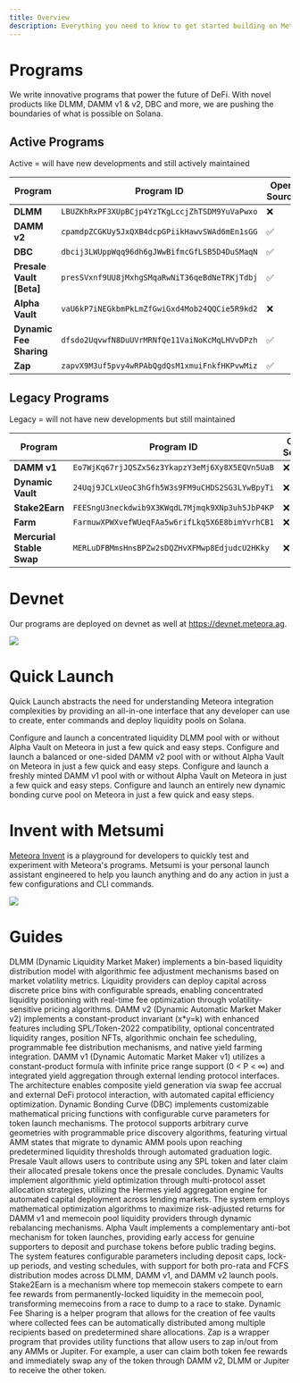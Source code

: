 ```yaml
---
title: Overview
description: Everything you need to know to get started building on Meteora
---
```


# Programs

We write innovative programs that power the future of DeFi. With novel products like DLMM, DAMM v1 & v2, DBC and more, we are pushing the boundaries of what is possible on Solana.

## Active Programs

<span className="text-green-500 dark:text-green-400 font-medium">Active</span>
<span className="ml-2 text-gray-800 dark:text-gray-200">= will have new developments and still actively maintained</span>

<div className="mb-6">
  <div className="overflow-x-auto mt-2">
    <table className="w-full border-collapse">
      <thead>
        <tr className="border-b border-gray-300 dark:border-gray-600">
          <th className="text-left py-3 px-4 font-semibold text-gray-900 dark:text-gray-100">Program</th>
          <th className="text-left py-3 px-4 font-semibold text-gray-900 dark:text-gray-100">Program ID</th>
          <th className="text-left py-3 px-4 font-semibold text-gray-900 dark:text-gray-100">Open Source</th>
        </tr>
      </thead>
      <tbody>
        <tr className="border-b border-gray-200 dark:border-gray-700 hover:bg-gray-50 dark:hover:bg-gray-800">
          <td className="py-3 px-4"><strong className="text-gray-900 dark:text-gray-100">DLMM</strong></td>
          <td className="py-3 px-4"><code className="bg-gray-100 dark:bg-gray-800 px-2 py-1 rounded text-sm font-mono">LBUZKhRxPF3XUpBCjp4YzTKgLccjZhTSDM9YuVaPwxo</code></td>
          <td className="py-3 px-4 text-center">❌</td>
        </tr>
        <tr className="border-b border-gray-200 dark:border-gray-700 hover:bg-gray-50 dark:hover:bg-gray-800">
          <td className="py-3 px-4"><strong className="text-gray-900 dark:text-gray-100">DAMM v2</strong></td>
          <td className="py-3 px-4"><code className="bg-gray-100 dark:bg-gray-800 px-2 py-1 rounded text-sm font-mono">cpamdpZCGKUy5JxQXB4dcpGPiikHawvSWAd6mEn1sGG</code></td>
          <td className="py-3 px-4 text-center">✅</td>
        </tr>
        <tr className="border-b border-gray-200 dark:border-gray-700 hover:bg-gray-50 dark:hover:bg-gray-800">
          <td className="py-3 px-4"><strong className="text-gray-900 dark:text-gray-100">DBC</strong></td>
          <td className="py-3 px-4"><code className="bg-gray-100 dark:bg-gray-800 px-2 py-1 rounded text-sm font-mono">dbcij3LWUppWqq96dh6gJWwBifmcGfLSB5D4DuSMaqN</code></td>
          <td className="py-3 px-4 text-center">✅</td>
        </tr>
        <tr className="hover:bg-gray-50 dark:hover:bg-gray-800">
          <td className="py-3 px-4"><strong className="text-gray-900 dark:text-gray-100">Presale Vault [Beta]</strong></td>
          <td className="py-3 px-4"><code className="bg-gray-100 dark:bg-gray-800 px-2 py-1 rounded text-sm font-mono">presSVxnf9UU8jMxhgSMqaRwNiT36qeBdNeTRKjTdbj</code></td>
          <td className="py-3 px-4 text-center">✅</td>
        </tr>
        <tr className="border-b border-gray-200 dark:border-gray-700 hover:bg-gray-50 dark:hover:bg-gray-800">
          <td className="py-3 px-4"><strong className="text-gray-900 dark:text-gray-100">Alpha Vault</strong></td>
          <td className="py-3 px-4"><code className="bg-gray-100 dark:bg-gray-800 px-2 py-1 rounded text-sm font-mono">vaU6kP7iNEGkbmPkLmZfGwiGxd4Mob24QQCie5R9kd2</code></td>
          <td className="py-3 px-4 text-center">❌</td>
        </tr>
        <tr className="border-b border-gray-200 dark:border-gray-700 hover:bg-gray-50 dark:hover:bg-gray-800">
          <td className="py-3 px-4"><strong className="text-gray-900 dark:text-gray-100">Dynamic Fee Sharing</strong></td>
          <td className="py-3 px-4"><code className="bg-gray-100 dark:bg-gray-800 px-2 py-1 rounded text-sm font-mono">dfsdo2UqvwfN8DuUVrMRNfQe11VaiNoKcMqLHVvDPzh</code></td>
          <td className="py-3 px-4 text-center">✅</td>
        </tr>
        <tr className="hover:bg-gray-50 dark:hover:bg-gray-800">
          <td className="py-3 px-4"><strong className="text-gray-900 dark:text-gray-100">Zap</strong></td>
          <td className="py-3 px-4"><code className="bg-gray-100 dark:bg-gray-800 px-2 py-1 rounded text-sm font-mono">zapvX9M3uf5pvy4wRPAbQgdQsM1xmuiFnkfHKPvwMiz</code></td>
          <td className="py-3 px-4 text-center">✅</td>
        </tr>
      </tbody>
    </table>
  </div>
</div>

## Legacy Programs

<span className="text-amber-600 dark:text-amber-400 font-medium">Legacy</span>
<span className="ml-2 text-gray-800 dark:text-gray-200">= will not have new developments but still maintained</span>

<div className="mb-6">
  <div className="overflow-x-auto mt-2">
    <table className="w-full border-collapse">
      <thead>
        <tr className="border-b border-gray-300 dark:border-gray-600">
          <th className="text-left py-3 px-4 font-semibold text-gray-900 dark:text-gray-100">Program</th>
          <th className="text-left py-3 px-4 font-semibold text-gray-900 dark:text-gray-100">Program ID</th>
          <th className="text-left py-3 px-4 font-semibold text-gray-900 dark:text-gray-100">Open Source</th>
        </tr>
      </thead>
      <tbody>
        <tr className="border-b border-gray-200 dark:border-gray-700 hover:bg-gray-50 dark:hover:bg-gray-800">
          <td className="py-3 px-4"><strong className="text-gray-900 dark:text-gray-100">DAMM v1</strong></td>
          <td className="py-3 px-4"><code className="bg-gray-100 dark:bg-gray-800 px-2 py-1 rounded text-sm font-mono">Eo7WjKq67rjJQSZxS6z3YkapzY3eMj6Xy8X5EQVn5UaB</code></td>
          <td className="py-3 px-4 text-center">❌</td>
        </tr>
        <tr className="border-b border-gray-200 dark:border-gray-700 hover:bg-gray-50 dark:hover:bg-gray-800">
          <td className="py-3 px-4"><strong className="text-gray-900 dark:text-gray-100">Dynamic Vault</strong></td>
          <td className="py-3 px-4"><code className="bg-gray-100 dark:bg-gray-800 px-2 py-1 rounded text-sm font-mono">24Uqj9JCLxUeoC3hGfh5W3s9FM9uCHDS2SG3LYwBpyTi</code></td>
          <td className="py-3 px-4 text-center">❌</td>
        </tr>
        <tr className="border-b border-gray-200 dark:border-gray-700 hover:bg-gray-50 dark:hover:bg-gray-800">
          <td className="py-3 px-4"><strong className="text-gray-900 dark:text-gray-100">Stake2Earn</strong></td>
          <td className="py-3 px-4"><code className="bg-gray-100 dark:bg-gray-800 px-2 py-1 rounded text-sm font-mono">FEESngU3neckdwib9X3KWqdL7Mjmqk9XNp3uh5JbP4KP</code></td>
          <td className="py-3 px-4 text-center">❌</td>
        </tr>
        <tr className="border-b border-gray-200 dark:border-gray-700 hover:bg-gray-50 dark:hover:bg-gray-800">
          <td className="py-3 px-4"><strong className="text-gray-900 dark:text-gray-100">Farm</strong></td>
          <td className="py-3 px-4"><code className="bg-gray-100 dark:bg-gray-800 px-2 py-1 rounded text-sm font-mono">FarmuwXPWXvefWUeqFAa5w6rifLkq5X6E8bimYvrhCB1</code></td>
          <td className="py-3 px-4 text-center">❌</td>
        </tr>
        <tr className="border-b border-gray-200 dark:border-gray-700 hover:bg-gray-50 dark:hover:bg-gray-800">
          <td className="py-3 px-4"><strong className="text-gray-900 dark:text-gray-100">Mercurial Stable Swap</strong></td>
          <td className="py-3 px-4"><code className="bg-gray-100 dark:bg-gray-800 px-2 py-1 rounded text-sm font-mono">MERLuDFBMmsHnsBPZw2sDQZHvXFMwp8EdjudcU2HKky</code></td>
          <td className="py-3 px-4 text-center">❌</td>
        </tr>
      </tbody>
    </table>
  </div>
</div>


# Devnet

Our programs are deployed on devnet as well at https://devnet.meteora.ag.

<Frame>
  <img src="/images/developer-guide/devnet-meteora.webp" />
</Frame>

# Quick Launch

Quick Launch abstracts the need for understanding Meteora integration complexities by providing an all-in-one interface that any developer can use to create, enter commands and deploy liquidity pools on Solana.

<CardGroup cols={2}>
  <Card title="DLMM" icon="meteor" iconType="solid" href="/developer-guide/quick-launch/dlmm-launch-pool">
    Configure and launch a concentrated liquidity DLMM pool with or without Alpha Vault on Meteora in just a few quick and easy steps.
  </Card>
  <Card title="DAMM v2" icon="comet" iconType="solid" href="/developer-guide/quick-launch/damm-v2-launch-pool">
    Configure and launch a balanced or one-sided DAMM v2 pool with or without Alpha Vault on Meteora in just a few quick and easy steps.
  </Card>
  <Card title="DAMM v1" icon="star-shooting" iconType="solid" href="/developer-guide/quick-launch/damm-v1-launch-pool">
    Configure and launch a freshly minted DAMM v1 pool with or without Alpha Vault on Meteora in just a few quick and easy steps.
  </Card>
  <Card title="Dynamic Bonding Curve" icon="rocket-launch" iconType="solid" href="/developer-guide/quick-launch/dbc-token-launch-pool">
    Configure and launch an entirely new dynamic bonding curve pool on Meteora in just a few quick and easy steps.
  </Card>
</CardGroup>

# Invent with Metsumi

[Meteora Invent](/developer-guide/invent/actions) is a playground for developers to quickly test and experiment with Meteora's programs. Metsumi is your personal launch assistant engineered to help you launch anything and do any action in just a few configurations and CLI commands.

<Frame>
  <img src="/images/metsumi/metsumi-1.webp" />
</Frame>

# Guides

<CardGroup cols={2}>
  <Card title="DLMM" icon="arrows-to-circle" iconType="solid" href="/developer-guide/guides/dlmm/overview">
    DLMM (Dynamic Liquidity Market Maker) implements a bin-based liquidity distribution model with algorithmic fee adjustment mechanisms based on market volatility metrics. Liquidity providers can deploy capital across discrete price bins with configurable spreads, enabling concentrated liquidity positioning with real-time fee optimization through volatility-sensitive pricing algorithms.
  </Card>
  <Card title="DAMM v2" icon="calculator-simple" iconType="solid" href="/developer-guide/guides/damm-v2/overview">
    DAMM v2 (Dynamic Automatic Market Maker v2) implements a constant-product invariant (x*y=k) with enhanced features including SPL/Token-2022 compatibility, optional concentrated liquidity ranges, position NFTs, algorithmic onchain fee scheduling, programmable fee distribution mechanisms, and native yield farming integration.
  </Card>
  <Card title="DAMM v1" icon="infinity" iconType="solid" href="/developer-guide/guides/damm-v1/overview">
    DAMM v1 (Dynamic Automatic Market Maker v1) utilizes a constant-product formula with infinite price range support (0 < P < ∞) and integrated yield aggregation through external lending protocol interfaces. The architecture enables composite yield generation via swap fee accrual and external DeFi protocol interaction, with automated capital efficiency optimization.
  </Card>
  <Card title="Dynamic Bonding Curve" icon="chart-simple" iconType="solid" href="/developer-guide/guides/dbc/overview">
    Dynamic Bonding Curve (DBC) implements customizable mathematical pricing functions with configurable curve parameters for token launch mechanisms. The protocol supports arbitrary curve geometries with programmable price discovery algorithms, featuring virtual AMM states that migrate to dynamic AMM pools upon reaching predetermined liquidity thresholds through automated graduation logic.
  </Card>
  <Card title="Presale Vault [Beta]" icon="gavel" iconType="solid" href="/developer-guide/guides/presale-vault/overview">
    Presale Vault allows users to contribute using any SPL token and later claim their allocated presale tokens once the presale concludes.
  </Card>
  <Card title="Dynamic Vault" icon="vault" iconType="solid" href="/developer-guide/guides/dynamic-vault/overview">
    Dynamic Vaults implement algorithmic yield optimization through multi-protocol asset allocation strategies, utilizing the Hermes yield aggregation engine for automated capital deployment across lending markets. The system employs mathematical optimization algorithms to maximize risk-adjusted returns for DAMM v1 and memecoin pool liquidity providers through dynamic rebalancing mechanisms.
  </Card>
    <Card title="Alpha Vault" icon="box" iconType="solid" href="/developer-guide/guides/alpha-vault/overview">
    Alpha Vault implements a complementary anti-bot mechanism for token launches, providing early access for genuine supporters to deposit and purchase tokens before public trading begins. The system features configurable parameters including deposit caps, lock-up periods, and vesting schedules, with support for both pro-rata and FCFS distribution modes across DLMM, DAMM v1, and DAMM v2 launch pools.
  </Card>
  <Card title="Stake2Earn" icon="steak" iconType="solid" href="/developer-guide/guides/stake2earn/overview">
    Stake2Earn is a mechanism where top memecoin stakers compete to earn fee rewards from permanently-locked liquidity in the memecoin pool, transforming memecoins from a race to dump to a race to stake.
  </Card>
  <Card title="Dynamic Fee Sharing" icon="money-bill-wave" iconType="solid" href="/developer-guide/guides/dynamic-fee-sharing/overview">
      Dynamic Fee Sharing is a helper program that allows for the creation of fee vaults where collected fees can be automatically distributed among multiple recipients based on predetermined share allocations. 
  </Card>
  <Card title="Zap" icon="bolt-lightning" iconType="solid" href="/developer-guide/guides/zap/overview">
      Zap is a wrapper program that provides utility functions that allow users to zap in/out from any AMMs or Jupiter. For example, a user can claim both token fee rewards and immediately swap any of the token through DAMM v2, DLMM or Jupiter to receive the other token.
  </Card>
</CardGroup>
